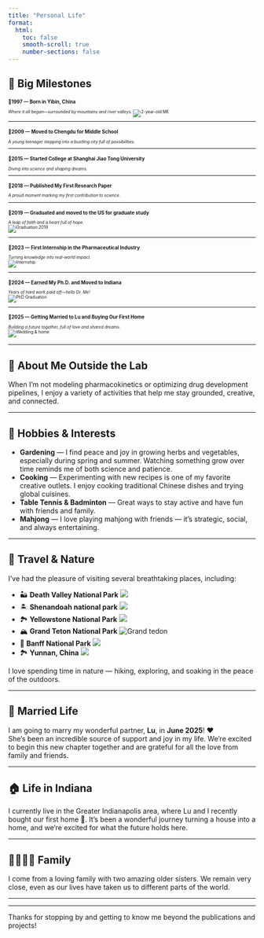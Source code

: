 ```yaml
---
title: "Personal Life"
format:
  html:
    toc: false
    smooth-scroll: true
    number-sections: false
---
```


## 🎉 Big Milestones

::: {.timeline style="font-size: 0.6em;"}
### 📍1997 — Born in Yibin, China

*Where it all began—surrounded by mountains and river valleys.*
![2-year-old ME](media/personal/child.jpg)

------------------------------------------------------------------------

### 📍2009 — Moved to Chengdu for Middle School

*A young teenager stepping into a bustling city full of possibilities.*

------------------------------------------------------------------------

### 📍2015 — Started College at Shanghai Jiao Tong University

*Diving into science and shaping dreams.*

------------------------------------------------------------------------

### 📍2018 — Published My First Research Paper

*A proud moment marking my first contribution to science.*

------------------------------------------------------------------------

### 📍2019 — Graduated and moved to the US for graduate study

*A leap of faith and a heart full of hope.*\
![Graduation 2019](media/personal/2019_graduation.jpg)

------------------------------------------------------------------------

### 📍2023 — First Internship in the Pharmaceutical Industry

*Turning knowledge into real-world impact.*\
![Internship](media/personal/internship.jpg)

------------------------------------------------------------------------

### 📍2024 — Earned My Ph.D. and Moved to Indiana

*Years of hard work paid off—hello Dr. Me!*\
![PhD Graduation](media/personal/2024_graduation.jpg)

------------------------------------------------------------------------

### 📍2025 — Getting Married to Lu and Buying Our First Home

*Building a future together, full of love and shared dreams.*\
![Wedding & home](media/personal/love1.jpg)
:::

------------------------------------------------------------------------

## 👋 About Me Outside the Lab

When I’m not modeling pharmacokinetics or optimizing drug development pipelines, I enjoy a variety of activities that help me stay grounded, creative, and connected.

------------------------------------------------------------------------

## 🌱 Hobbies & Interests

-   **Gardening** — I find peace and joy in growing herbs and vegetables, especially during spring and summer. Watching something grow over time reminds me of both science and patience.
-   **Cooking** — Experimenting with new recipes is one of my favorite creative outlets. I enjoy cooking traditional Chinese dishes and trying global cuisines.
-   **Table Tennis & Badminton** — Great ways to stay active and have fun with friends and family.
-   **Mahjong** — I love playing mahjong with friends — it’s strategic, social, and always entertaining.

------------------------------------------------------------------------

## 🌄 Travel & Nature

I’ve had the pleasure of visiting several breathtaking places, including:

-   🏜️ **Death Valley National Park**
![](media/personal/deathvally.jpg)
-   🏝 **Shenandoah national park** 
![](media/personal/shenadoh.jpg)
-   🏞️ **Yellowstone National Park**
![](media/personal/Yellowstone.jpg)
-   🏔️ **Grand Teton National Park**
![Grand tedon](media/personal/Grand_tedon.jpg)
-   🍁 **Banff National Park** 
![](media/personal/Banff.jpg)
-   🏞 **Yunnan, China** 
![](media/personal/yunnan.jpg)

I love spending time in nature — hiking, exploring, and soaking in the peace of the outdoors.

------------------------------------------------------------------------

## 💍 Married Life

I am going to marry my wonderful partner, **Lu**, in **June 2025**! ❤️\
She's been an incredible source of support and joy in my life. We’re excited to begin this new chapter together and are grateful for all the love from family and friends.

------------------------------------------------------------------------

## 🏠 Life in Indiana

I currently live in the Greater Indianapolis area, where Lu and I recently bought our first home 🏡. It’s been a wonderful journey turning a house into a home, and we’re excited for what the future holds here.

------------------------------------------------------------------------

## 👨‍👩‍👧‍👧 Family

I come from a loving family with two amazing older sisters. We remain very close, even as our lives have taken us to different parts of the world.

------------------------------------------------------------------------

------------------------------------------------------------------------

Thanks for stopping by and getting to know me beyond the publications and projects!
